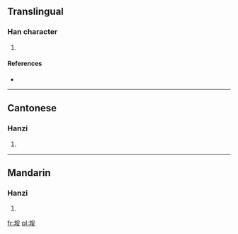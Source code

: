 {{also|埯}}
==Translingual==

===Han character===
{{Han char|rn=32|rad=土|as=06|sn=9|four=4314<sub>4</sub>|canj=土十女 (GJV)}}

# {{defn|Han|sort=土06}}

====References====
* {{Han ref|kx=0228.291|hdz=10442.050|uh=57B5|ud=22453|bh=CE50|bd=52816}}

----

==Cantonese==

===Hanzi===
{{yue-hanzi|jyut=|y=am2, yim2|sim=埯}}

# {{defn|Cantonese|sort=土06}}

----

==Mandarin==

===Hanzi===
{{cmn-hanzi|sim=埯|pin=[[ǎn]] ([[an3]])|wg=an<sup>3</sup>}}

# {{defn|Mandarin|sort=土06}}

[[fr:垵]]
[[pl:垵]]